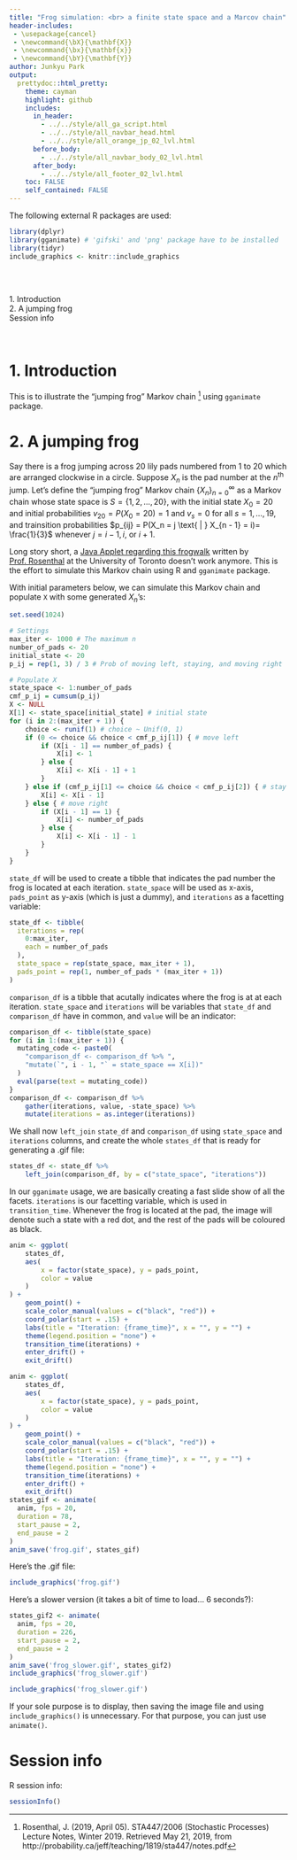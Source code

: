 ```yaml
---
title: "Frog simulation: <br> a finite state space and a Marcov chain"
header-includes:
 - \usepackage{cancel}
 - \newcommand{\bX}{\mathbf{X}}
 - \newcommand{\bx}{\mathbf{x}}
 - \newcommand{\bY}{\mathbf{Y}}
author: Junkyu Park
output: 
  prettydoc::html_pretty:
    theme: cayman
    highlight: github
    includes:
      in_header: 
        - ../../style/all_ga_script.html
        - ../../style/all_navbar_head.html
        - ../../style/all_orange_jp_02_lvl.html
      before_body:
        - ../../style/all_navbar_body_02_lvl.html
      after_body:
        - ../../style/all_footer_02_lvl.html
    toc: FALSE
    self_contained: FALSE
---
```


The following external R packages are used:

```r
library(dplyr)
library(gganimate) # 'gifski' and 'png' package have to be installed
library(tidyr)
include_graphics <- knitr::include_graphics
```


<!--html_preserve-->
<div id="TOC" class="toc" style="padding:2rem 2rem 0 0;">
<ul style="list-style:none;">
<li><a href="#introduction">1. Introduction</a></li>
<li><a href="#a-jumping-frog">2. A jumping frog</a></li>
<li><a href="#session-info">Session info</a></li>
</ul>
</div>
&nbsp;
<!--/html_preserve-->


# 1. Introduction

This is to illustrate the "jumping frog" Markov chain [^1] using `gganimate` package.


[^1]: Rosenthal, J. (2019, April 05). STA447/2006 (Stochastic Processes) Lecture Notes, Winter 2019. Retrieved May 21, 2019, from http://probability.ca/jeff/teaching/1819/sta447/notes.pdf


# 2. A jumping frog


Say there is a frog jumping across 20 lily pads numbered from 1 to 20 which are arranged clockwise in a circle. Suppose $X_n$ is the pad number at the $n$^th^ jump. Let's define the "jumping frog" Markov chain $\{ X_n \}_{n = 0}^{\infty}$ as a Markov chain whose state space is $S = \{ 1, 2, \dots, 20\}$, with the initial state $X_0 = 20$ and initial probabilities $v_{20} = P(X_0 = 20) = 1$ and $v_s = 0 \text{ }$ for all $s = 1, \dots, 19$, and trainsition probabilities $p_{ij} = P(X_n = j \text{ | } X_{n - 1} = i)= \frac{1}{3}$ whenever $j = i - 1, i$, or $i + 1$.

Long story short, a [Java Applet regarding this frogwalk](http://probability.ca/jeff/java/frogwalk.html) written by [Prof. Rosenthal](http://probability.ca/jeff/) at the University of Toronto doesn't work anymore. This is the effort to simulate this Markov chain using R and `gganimate` package.


With initial parameters below, we can simulate this Markov chain and populate `X` with some generated $X_n$'s:

```r
set.seed(1024)

# Settings
max_iter <- 1000 # The maximum n
number_of_pads <- 20
initial_state <- 20
p_ij = rep(1, 3) / 3 # Prob of moving left, staying, and moving right

# Populate X
state_space <- 1:number_of_pads
cmf_p_ij = cumsum(p_ij)
X <- NULL
X[1] <- state_space[initial_state] # initial state
for (i in 2:(max_iter + 1)) {
    choice <- runif(1) # choice ~ Unif(0, 1)
    if (0 <= choice && choice < cmf_p_ij[1]) { # move left
        if (X[i - 1] == number_of_pads) {
            X[i] <- 1
        } else {
            X[i] <- X[i - 1] + 1 
        }
    } else if (cmf_p_ij[1] <= choice && choice < cmf_p_ij[2]) { # stay
        X[i] <- X[i - 1]
    } else { # move right
        if (X[i - 1] == 1) {
            X[i] <- number_of_pads
        } else {
            X[i] <- X[i - 1] - 1
        }
    }
}
```

`state_df` will be used to create a tibble that indicates the pad number the frog is located at each iteration. `state_space` will be used as x-axis, `pads_point` as y-axis (which is just a dummy), and `iterations` as a facetting variable:

```r
state_df <- tibble(
  iterations = rep(
    0:max_iter, 
    each = number_of_pads
  ),
  state_space = rep(state_space, max_iter + 1),
  pads_point = rep(1, number_of_pads * (max_iter + 1))
)
```

`comparison_df` is a tibble that acutally indicates where the frog is at at each iteration. `state_space` and `iterations` will be variables that `state_df` and `comparison_df` have in common, and `value` will be an indicator:

```r
comparison_df <- tibble(state_space)
for (i in 1:(max_iter + 1)) {
  mutating_code <- paste0(
    "comparison_df <- comparison_df %>% ",
    "mutate(`", i - 1, "` = state_space == X[i])"
  )
  eval(parse(text = mutating_code))
}
comparison_df <- comparison_df %>% 
    gather(iterations, value, -state_space) %>%
    mutate(iterations = as.integer(iterations))
```

We shall now `left_join` `state_df` and `comparison_df` using `state_space` and `iterations` columns, and create the whole `states_df` that is ready for generating a .gif file:

```r
states_df <- state_df %>%
    left_join(comparison_df, by = c("state_space", "iterations"))
```

In our `gganimate` usage, we are basically creating a fast slide show of all the facets. `iterations` is our facetting variable, which is used in `transition_time`. Whenever the frog is located at the pad, the image will denote such a state with a red dot, and the rest of the pads will be coloured as black.

```r
anim <- ggplot(
    states_df, 
    aes(
        x = factor(state_space), y = pads_point, 
        color = value
    )
) + 
    geom_point() +
    scale_color_manual(values = c("black", "red")) +
    coord_polar(start = .15) +
    labs(title = "Iteration: {frame_time}", x = "", y = "") +
    theme(legend.position = "none") +
    transition_time(iterations) +
    enter_drift() + 
    exit_drift()
```

```r
anim <- ggplot(
    states_df, 
    aes(
        x = factor(state_space), y = pads_point, 
        color = value
    )
) + 
    geom_point() +
    scale_color_manual(values = c("black", "red")) +
    coord_polar(start = .15) +
    labs(title = "Iteration: {frame_time}", x = "", y = "") +
    theme(legend.position = "none") +
    transition_time(iterations) +
    enter_drift() + 
    exit_drift()
states_gif <- animate(
  anim, fps = 20,
  duration = 78,
  start_pause = 2,
  end_pause = 2
)
anim_save('frog.gif', states_gif)
```

Here's the .gif file:

```r
include_graphics('frog.gif')
```

Here's a slower version (it takes a bit of time to load... 6 seconds?):

```r
states_gif2 <- animate(
  anim, fps = 20,
  duration = 226,
  start_pause = 2,
  end_pause = 2
)
anim_save('frog_slower.gif', states_gif2)
include_graphics('frog_slower.gif')
```

```r
include_graphics('frog_slower.gif')
```

If your sole purpose is to display, then saving the image file and using `include_graphics()` is unnecessary. For that purpose, you can just use `animate()`.



# Session info

R session info:

```r
sessionInfo()
```















